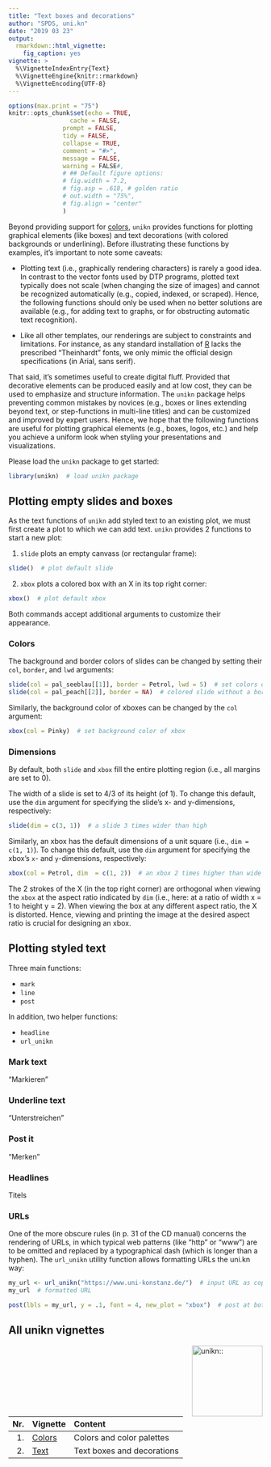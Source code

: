 ```yaml
---
title: "Text boxes and decorations"
author: "SPDS, uni.kn"
date: "2019 03 23"
output: 
  rmarkdown::html_vignette: 
    fig_caption: yes
vignette: > 
  %\VignetteIndexEntry{Text}
  %\VignetteEngine{knitr::rmarkdown}
  %\VignetteEncoding{UTF-8}
---
```


```r
options(max.print = "75")
knitr::opts_chunk$set(echo = TRUE,
	             cache = FALSE,
               prompt = FALSE,
               tidy = FALSE,
               collapse = TRUE, 
               comment = "#>",
               message = FALSE,
               warning = FALSE#,
               # ## Default figure options:
               # fig.width = 7.2, 
               # fig.asp = .618, # golden ratio
               # out.width = "75%",
               # fig.align = "center"
               )
```

Beyond providing support for [colors](colors.html), `unikn` provides functions for plotting graphical elements (like boxes) and text decorations (with colored backgrounds or underlining). 
Before illustrating these functions by examples, it's important to note some caveats: 

- Plotting text (i.e., graphically rendering characters) is rarely a good idea. In contrast to the vector fonts used by DTP programs, plotted text typically does not scale (when changing the size of images) and cannot be recognized automatically (e.g., copied, indexed, or scraped). 
Hence, the following functions should only be used when no better solutions are available (e.g., for adding text to graphs, or for obstructing automatic text recognition). 

- Like all other templates, our renderings are subject to constraints and limitations. For instance, as any standard installation of [R](https://www.r-project.org/) lacks the prescribed "Theinhardt" fonts, we only mimic the official design specifications (in Arial, sans serif). 

That said, it's sometimes useful to create digital fluff. Provided that decorative elements can be produced easily and at low cost, they can be used to emphasize and structure information. The `unikn` package helps preventing common mistakes by novices (e.g., boxes or lines extending beyond text, or step-functions in multi-line titles) and can be customized and improved by expert users. Hence, we hope that the following functions are useful for plotting graphical elements (e.g., boxes, logos, etc.) and help you achieve a uniform look when styling your presentations and visualizations. 

Please load the `unikn` package to get started: 

```r
library(unikn)  # load unikn package
```

## Plotting empty slides and boxes

As the text functions of `unikn` add styled text to an existing plot, we must first create a plot to which we can add text. 
`unikn` provides 2 functions to start a new plot:

1. `slide` plots an empty canvass (or rectangular frame):

```r
slide()  # plot default slide
```

2. `xbox` plots a colored box with an X in its top right corner:

```r
xbox()  # plot default xbox
```

Both commands accept additional arguments to customize their appearance. 

### Colors

The background and border colors of slides can be changed by setting their `col`, `border`, and `lwd` arguments:

```r
slide(col = pal_seeblau[[1]], border = Petrol, lwd = 5)  # set colors of slide background and border
slide(col = pal_peach[[2]], border = NA)  # colored slide without a border
```

Similarly, the background color of xboxes can be changed by the `col` argument:

```r
xbox(col = Pinky)  # set background color of xbox
```

### Dimensions

By default, both `slide` and `xbox` fill the entire plotting region (i.e., all margins are set to 0).

The width of a slide is set to 4/3 of its height (of 1). 
To change this default, use the `dim` argument for specifying the slide's x- and y-dimensions, respectively:

```r
slide(dim = c(3, 1))  # a slide 3 times wider than high
```

Similarly, an xbox has the default dimensions of a unit square (i.e., `dim = c(1, 1)`). 
To change this default, use the `dim` argument for specifying the xbox's `x`- and `y`-dimensions, respectively:

```r
xbox(col = Petrol, dim  = c(1, 2))  # an xbox 2 times higher than wide
```

The 2 strokes of the X (in the top right corner) are orthogonal when viewing the `xbox` at the aspect ratio indicated by `dim` (i.e., here: at a ratio of width x = 1 to height y = 2). When viewing the box at any different aspect ratio, the X is distorted. Hence, viewing and printing the image at the desired aspect ratio is crucial for designing an xbox.


## Plotting styled text

Three main functions:

- `mark`
- `line`
- `post`

In addition, two helper functions: 

- `headline`
- `url_unikn`

### Mark text

"Markieren"

### Underline text

"Unterstreichen"

### Post it

"Merken"

### Headlines

Titels

### URLs

One of the more obscure rules (in p. 31 of the CD manual) concerns the rendering of URLs, in which typical web patterns (like "http" or "www") are to be omitted and replaced by a typographical dash (which is longer than a hyphen). The `url_unikn` utility function allows formatting URLs the uni.kn way:

```r
my_url <- url_unikn("https://www.uni-konstanz.de/")  # input URL as copied from web browser
my_url  # formatted URL

post(lbls = my_url, y = .1, font = 4, new_plot = "xbox")  # post at bottom of an xbox
```


## All unikn vignettes

<!-- unikn pkg logo and link: -->
<a href = "https://github.com/hneth/unikn/">
<img src = "../inst/pix/unikn.png" alt = "unikn::" align = "right" width = "140px" style = "width: 140px; float: right; border:0;"/>
</a>

<!-- Index of vignettes: -->

| Nr.  | Vignette | Content    |        
| ---: |:---------|:-----------|
| 1. | [Colors](colors.html) | Colors and color palettes | 
| 2. | [Text](text.html)     | Text boxes and decorations | 


<!-- eof. -->
